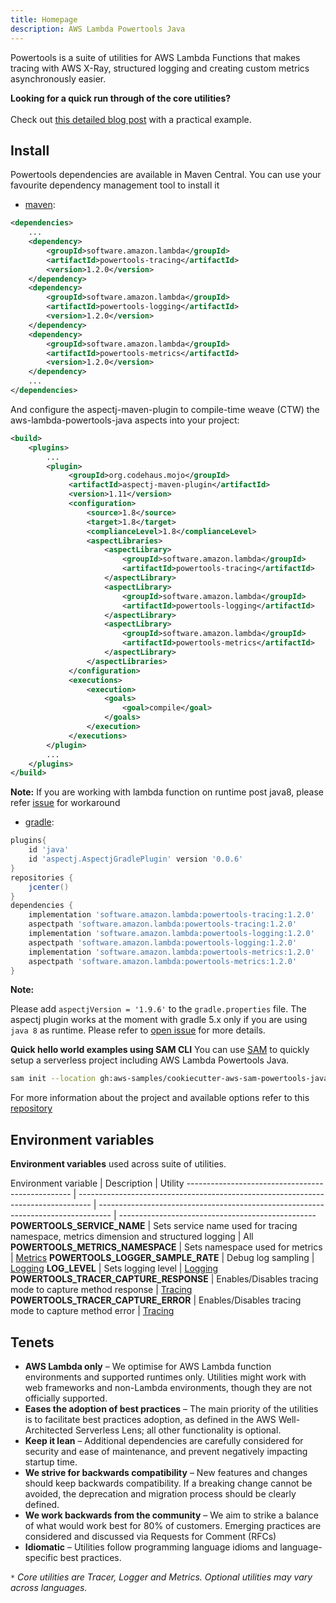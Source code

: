```yaml
---
title: Homepage
description: AWS Lambda Powertools Java
---
```



Powertools is a suite of utilities for AWS Lambda Functions that makes tracing with AWS X-Ray, structured logging and creating custom metrics asynchronously easier.

<Note type="info">
    <strong>Looking for a quick run through of the core utilities?</strong><br/><br/>
    Check out <a href="https://aws.amazon.com/blogs/opensource/simplifying-serverless-best-practices-with-aws-lambda-powertools-java/">this detailed blog post</a> with a practical example.
</Note>

## Install

Powertools dependencies are available in Maven Central. You can use your favourite dependency management tool to install it

* [maven](https://maven.apache.org/):
```xml
<dependencies>
    ...
    <dependency>
        <groupId>software.amazon.lambda</groupId>
        <artifactId>powertools-tracing</artifactId>
        <version>1.2.0</version>
    </dependency>
    <dependency>
        <groupId>software.amazon.lambda</groupId>
        <artifactId>powertools-logging</artifactId>
        <version>1.2.0</version>
    </dependency>
    <dependency>
        <groupId>software.amazon.lambda</groupId>
        <artifactId>powertools-metrics</artifactId>
        <version>1.2.0</version>
    </dependency>
    ...
</dependencies>
```

And configure the aspectj-maven-plugin to compile-time weave (CTW) the aws-lambda-powertools-java aspects into your project:

```xml
<build>
    <plugins>
        ...
        <plugin>
             <groupId>org.codehaus.mojo</groupId>
             <artifactId>aspectj-maven-plugin</artifactId>
             <version>1.11</version>
             <configuration>
                 <source>1.8</source>
                 <target>1.8</target>
                 <complianceLevel>1.8</complianceLevel>
                 <aspectLibraries>
                     <aspectLibrary>
                         <groupId>software.amazon.lambda</groupId>
                         <artifactId>powertools-tracing</artifactId>
                     </aspectLibrary>
                     <aspectLibrary>
                         <groupId>software.amazon.lambda</groupId>
                         <artifactId>powertools-logging</artifactId>
                     </aspectLibrary>
                     <aspectLibrary>
                         <groupId>software.amazon.lambda</groupId>
                         <artifactId>powertools-metrics</artifactId>
                     </aspectLibrary>
                 </aspectLibraries>
             </configuration>
             <executions>
                 <execution>
                     <goals>
                         <goal>compile</goal>
                     </goals>
                 </execution>
             </executions>
        </plugin>
        ...
    </plugins>
</build>
```
**Note:** If you are working with lambda function on runtime post java8, please refer [issue](https://github.com/awslabs/aws-lambda-powertools-java/issues/50) for workaround

* [gradle](https://gradle.org):
```groovy
plugins{
    id 'java'
    id 'aspectj.AspectjGradlePlugin' version '0.0.6'
}
repositories {
    jcenter()
}
dependencies {
    implementation 'software.amazon.lambda:powertools-tracing:1.2.0'
    aspectpath 'software.amazon.lambda:powertools-tracing:1.2.0'
    implementation 'software.amazon.lambda:powertools-logging:1.2.0'
    aspectpath 'software.amazon.lambda:powertools-logging:1.2.0'
    implementation 'software.amazon.lambda:powertools-metrics:1.2.0'
    aspectpath 'software.amazon.lambda:powertools-metrics:1.2.0'
}
```

**Note:**

Please add `aspectjVersion = '1.9.6'` to the `gradle.properties` file. The aspectj plugin works at the moment with gradle 5.x only if
you are using `java 8` as runtime. Please refer to [open issue](https://github.com/awslabs/aws-lambda-powertools-java/issues/146) for more details.

**Quick hello world examples using SAM CLI**
You can use [SAM](https://aws.amazon.com/serverless/sam/) to quickly setup a serverless project including AWS Lambda Powertools Java.

```bash:title=hello_world.sh
sam init --location gh:aws-samples/cookiecutter-aws-sam-powertools-java
```
For more information about the project and available options refer to this [repository](https://github.com/aws-samples/cookiecutter-aws-sam-powertools-java/blob/main/README.md)

## Environment variables

**Environment variables** used across suite of utilities.

Environment variable | Description | Utility
------------------------------------------------- | --------------------------------------------------------------------------------- | --------------------------------------------------------------------------------- | -------------------------------------------------
**POWERTOOLS_SERVICE_NAME** | Sets service name used for tracing namespace, metrics dimension and structured logging | All
**POWERTOOLS_METRICS_NAMESPACE** | Sets namespace used for metrics | [Metrics](./core/metrics)
**POWERTOOLS_LOGGER_SAMPLE_RATE** | Debug log sampling | [Logging](./core/logging)
**LOG_LEVEL** | Sets logging level | [Logging](./core/logging)
**POWERTOOLS_TRACER_CAPTURE_RESPONSE** | Enables/Disables tracing mode to capture method response | [Tracing](./core/tracing)
**POWERTOOLS_TRACER_CAPTURE_ERROR** | Enables/Disables tracing mode to capture method error | [Tracing](./core/tracing)

## Tenets

* **AWS Lambda only** – We optimise for AWS Lambda function environments and supported runtimes only. Utilities might work with web frameworks and non-Lambda environments, though they are not officially supported.
* **Eases the adoption of best practices** – The main priority of the utilities is to facilitate best practices adoption, as defined in the AWS Well-Architected Serverless Lens; all other functionality is optional.
* **Keep it lean** – Additional dependencies are carefully considered for security and ease of maintenance, and prevent negatively impacting startup time.
* **We strive for backwards compatibility** – New features and changes should keep backwards compatibility. If a breaking change cannot be avoided, the deprecation and migration process should be clearly defined.
* **We work backwards from the community** – We aim to strike a balance of what would work best for 80% of customers. Emerging practices are considered and discussed via Requests for Comment (RFCs)
* **Idiomatic** – Utilities follow programming language idioms and language-specific best practices.

_`*` Core utilities are Tracer, Logger and Metrics. Optional utilities may vary across languages._